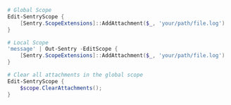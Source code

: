 ```powershell
# Global Scope
Edit-SentryScope {
    [Sentry.ScopeExtensions]::AddAttachment($_, 'your/path/file.log')
}

# Local Scope
'message' | Out-Sentry -EditScope {
    [Sentry.ScopeExtensions]::AddAttachment($_, 'your/path/file.log')
}

# Clear all attachments in the global scope
Edit-SentryScope {
    $scope.ClearAttachments();
}
```
